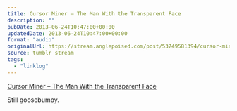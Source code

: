 ```yaml
---
title: Cursor Miner – The Man With the Transparent Face
description: ""
pubDate: 2013-06-24T10:47:00+00:00
updatedDate: 2013-06-24T10:47:00+00:00
format: "audio"
originalUrl: https://stream.anglepoised.com/post/53749581394/cursor-miner-the-man-with-the-transparent-face
source: tumblr stream
tags:
  - "linklog"
---
```


[Cursor Miner &#8211; The Man With the Transparent Face][1]

Still goosebumpy.

[1]: https://soundcloud.com/unchartedaudio/cursor-miner-the-man-with-the-transparent-face

